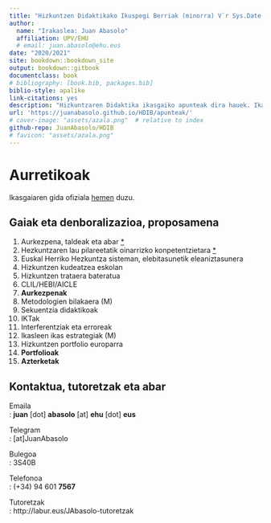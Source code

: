 ```yaml
--- 
title: "Hizkuntzen Didaktikako Ikuspegi Berriak (minorra) V`r Sys.Date()`"
author: 
  name: "Irakaslea: Juan Abasolo"
  affiliation: UPV/EHU
  # email: juan.abasolo@ehu.eus
date: "2020/2021"
site: bookdown::bookdown_site
output: bookdown::gitbook
documentclass: book
# bibliography: [book.bib, packages.bib]
biblio-style: apalike
link-citations: yes
description: "Hizkuntzaren Didaktika ikasgaiko apunteak dira hauek. Ikasgaian aurrera egin ahala egokitzen joango dira"
url: 'https://juanabasolo.github.io/HDIB/apunteak/'
# cover-image: "assets/azala.png"  # relative to index
github-repo: JuanAbasolo/HDIB
# favicon: "assets/azala.png"
---
```


# Aurretikoak {-}

Ikasgaiaren gida ofiziala [hemen](https://www.ehu.eus/eu/lehen-hezkuntzako-gradua-bizkaia/kreditu-eta-irakasgaiak?p_redirect=consultaAsignatura&p_cod_proceso=egr&p_anyo_acad=20190&p_ciclo=X&p_curso=4&p_cod_asignatura=27574) duzu.

## Gaiak eta denboralizazioa, proposamena {-}

1) Aurkezpena, taldeak eta abar [*](diapoak/0-Aurkezpena-20.pdf)
2) Hezkuntzaren lau pilareetatik oinarrizko konpetentzietara [*](diapoak/01-diapo.html)
3) Euskal Herriko Hezkuntza sisteman, elebitasunetik eleaniztasunera
4) Hizkuntzen kudeatzea eskolan
5) Hizkuntzen trataera bateratua
6) CLIL/HEBI/AICLE
7) **Aurkezpenak**
8) Metodologien bilakaera (M)
9) Sekuentzia didaktikoak
10) IKTak
11) Interferentziak eta erroreak
12) Ikasleen ikas estrategiak (M)
13) Hizkuntzen portfolio europarra
14) **Portfolioak**
15) **Azterketak**

## Kontaktua, tutoretzak eta abar {-}

Emaila  
     : **juan** [dot] **abasolo** [at] **ehu** [dot] **eus**
     
Telegram  
    : [at]JuanAbasolo

Bulegoa  
    : 3S40B
    
Telefonoa  
    : (+34) 94 601 **7567**
    
Tutoretzak  
    : http://labur.eus/JAbasolo-tutoretzak



